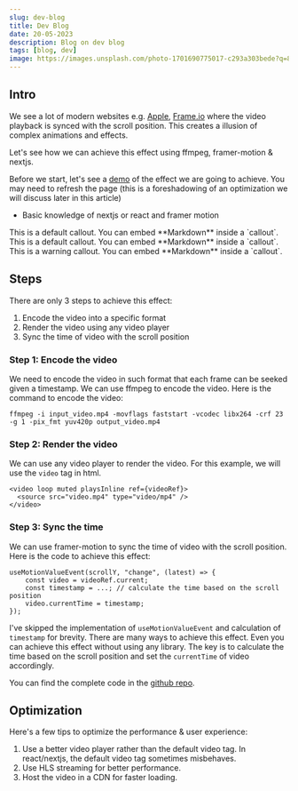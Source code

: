 ```yaml
---
slug: dev-blog
title: Dev Blog
date: 20-05-2023
description: Blog on dev blog
tags: [blog, dev]
image: https://images.unsplash.com/photo-1701690775017-c293a303bede?q=80&w=2128&auto=format&fit=crop&ixlib=rb-4.0.3&ixid=M3wxMjA3fDB8MHxwaG90by1wYWdlfHx8fGVufDB8fHx8fA%3D%3D
---
```



## Intro

We see a lot of modern websites e.g. [Apple](https://www.apple.com/airpods-pro), [Frame.io](https://frame.io) where the video playback is synced with the scroll position.
This creates a illusion of complex animations and effects.

Let's see how we can achieve this effect using ffmpeg, framer-motion & nextjs.

Before we start, let's see a [demo](https://on-scroll-playback.vercel.app) of the effect we are going to achieve. You may need to refresh the page (this is a foreshadowing of an optimization we will discuss later in this article)

- Basic knowledge of nextjs or react and framer motion

<Callout type="default">
  This is a default callout. You can embed **Markdown** inside a `callout`.
</Callout>

<Callout type="danger">
  This is a default callout. You can embed **Markdown** inside a `callout`.
</Callout>

<Callout type="warning">
  This is a warning callout. You can embed **Markdown** inside a `callout`.
</Callout>

## Steps

There are only 3 steps to achieve this effect:

1. Encode the video into a specific format
2. Render the video using any video player
3. Sync the time of video with the scroll position

### Step 1: Encode the video

We need to encode the video in such format that each frame can be seeked given a timestamp. We can use ffmpeg to encode the video. Here is the command to encode the video:

```app/layout.tsx
ffmpeg -i input_video.mp4 -movflags faststart -vcodec libx264 -crf 23 -g 1 -pix_fmt yuv420p output_video.mp4
```

### Step 2: Render the video

We can use any video player to render the video. For this example, we will use the `video` tag in html.

```app/page.tsx
<video loop muted playsInline ref={videoRef}>
  <source src="video.mp4" type="video/mp4" />
</video>
```

### Step 3: Sync the time

We can use framer-motion to sync the time of video with the scroll position. Here is the code to achieve this effect:

```tsx
useMotionValueEvent(scrollY, "change", (latest) => {
    const video = videoRef.current;
    const timestamp = ...; // calculate the time based on the scroll position
    video.currentTime = timestamp;
});
```

I've skipped the implementation of `useMotionValueEvent` and calculation of `timestamp` for brevity. There are many ways to achieve this effect. Even you can achieve this effect without using any library. The key is to calculate the time based on the scroll position and set the `currentTime` of video accordingly.

You can find the complete code in the [github repo](https://github.com/rudrodip/on-scroll-playback).

## Optimization

Here's a few tips to optimize the performance & user experience:

1. Use a better video player rather than the default video tag. In react/nextjs, the default video tag sometimes misbehaves.
2. Use HLS streaming for better performance.
3. Host the video in a CDN for faster loading.
